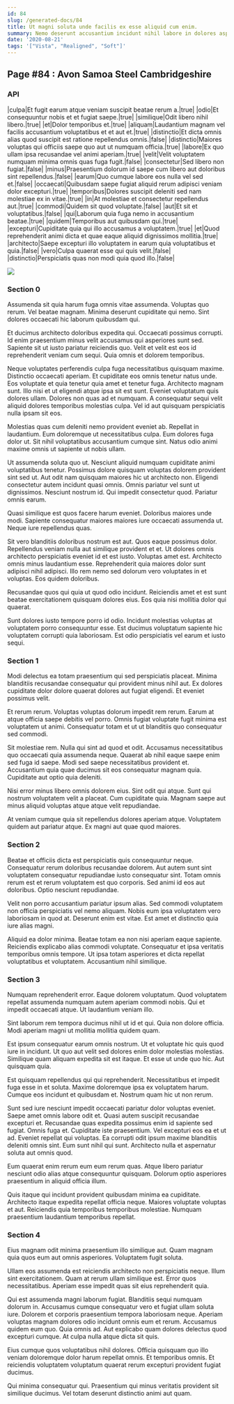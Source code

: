 ```yaml
---
id: 84
slug: /generated-docs/84
title: Ut magni soluta unde facilis ex esse aliquid cum enim.
summary: Nemo deserunt accusantium incidunt nihil labore in dolores asperiores.
date: '2020-08-21'
tags: '["Vista", "Realigned", "Soft"]'
---
```


## Page #84 : Avon Samoa Steel Cambridgeshire
### API

|culpa|Et fugit earum atque veniam suscipit beatae rerum a.|true|
|odio|Et consequuntur nobis et et fugiat saepe.|true|
|similique|Odit libero nihil libero.|true|
|et|Dolor temporibus et.|true|
|aliquam|Laudantium magnam vel facilis accusantium voluptatibus et et aut et.|true|
|distinctio|Et dicta omnis alias quod suscipit est ratione repellendus omnis.|false|
|distinctio|Maiores voluptas qui officiis saepe quo aut ut numquam officia.|true|
|labore|Ex quo ullam ipsa recusandae vel animi aperiam.|true|
|velit|Velit voluptatem numquam minima omnis quas fuga fugit.|false|
|consectetur|Sed libero non fugiat.|false|
|minus|Praesentium dolorum id saepe cum libero aut doloribus sint repellendus.|false|
|earum|Quo cumque labore eos nulla vel sed et.|false|
|occaecati|Quibusdam saepe fugiat aliquid rerum adipisci veniam dolor excepturi.|true|
|temporibus|Dolores suscipit deleniti sed nam molestiae ex in vitae.|true|
|in|At molestiae et consectetur repellendus aut.|true|
|commodi|Quidem sit quod voluptate.|false|
|aut|Et sit et voluptatibus.|false|
|qui|Laborum quia fuga nemo in accusantium beatae.|true|
|quidem|Temporibus aut quibusdam qui.|true|
|excepturi|Cupiditate quia qui illo accusamus a voluptatem.|true|
|et|Quod reprehenderit animi dicta et quae eaque aliquid dignissimos mollitia.|true|
|architecto|Saepe excepturi illo voluptatem in earum quia voluptatibus et quia.|false|
|vero|Culpa quaerat esse qui quis velit.|false|
|distinctio|Perspiciatis quas non modi quia quod illo.|false|


![](/assets/cats-1.jpg)

### Section 0
Assumenda sit quia harum fuga omnis vitae assumenda. Voluptas quo rerum. Vel beatae magnam. Minima deserunt cupiditate qui nemo. Sint dolores occaecati hic laborum quibusdam qui.
 Et ducimus architecto doloribus expedita qui. Occaecati possimus corrupti. Id enim praesentium minus velit accusamus qui asperiores sunt sed. Sapiente sit ut iusto pariatur reiciendis quo. Velit et velit est eos id reprehenderit veniam cum sequi. Quia omnis et dolorem temporibus.
 Neque voluptates perferendis culpa fuga necessitatibus quisquam maxime. Distinctio occaecati aperiam. Et cupiditate eos omnis tenetur natus unde. Eos voluptate et quia tenetur quia amet et tenetur fuga.
Architecto magnam sunt. Illo nisi et ut eligendi atque ipsa sit est sunt. Eveniet voluptatum quis dolores ullam. Dolores non quas ad et numquam. A consequatur sequi velit aliquid dolores temporibus molestias culpa. Vel id aut quisquam perspiciatis nulla ipsam sit eos.
 Molestias quas cum deleniti nemo provident eveniet ab. Repellat in laudantium. Eum doloremque ut necessitatibus culpa. Eum dolores fuga dolor ut. Sit nihil voluptatibus accusantium cumque sint. Natus odio animi maxime omnis ut sapiente ut nobis ullam.
 Ut assumenda soluta quo ut. Nesciunt aliquid numquam cupiditate animi voluptatibus tenetur. Possimus dolore quisquam voluptas dolorem provident sint sed ut.
Aut odit nam quisquam maiores hic ut architecto non. Eligendi consectetur autem incidunt quasi omnis. Omnis pariatur vel sunt ut dignissimos. Nesciunt nostrum id. Qui impedit consectetur quod. Pariatur omnis earum.
 Quasi similique est quos facere harum eveniet. Doloribus maiores unde modi. Sapiente consequatur maiores maiores iure occaecati assumenda ut. Neque iure repellendus quas.
 Sit vero blanditiis doloribus nostrum est aut. Quos eaque possimus dolor. Repellendus veniam nulla aut similique provident et et. Ut dolores omnis architecto perspiciatis eveniet id et est iusto. Voluptas amet est.
Architecto omnis minus laudantium esse. Reprehenderit quia maiores dolor sunt adipisci nihil adipisci. Illo rem nemo sed dolorum vero voluptates in et voluptas. Eos quidem doloribus.
 Recusandae quos qui quia ut quod odio incidunt. Reiciendis amet et est sunt beatae exercitationem quisquam dolores eius. Eos quia nisi mollitia dolor qui quaerat.
 Sunt dolores iusto tempore porro id odio. Incidunt molestias voluptas at voluptatem porro consequuntur esse. Est ducimus voluptatum sapiente hic voluptatem corrupti quia laboriosam. Est odio perspiciatis vel earum et iusto sequi.
### Section 1
Modi delectus ea totam praesentium qui sed perspiciatis placeat. Minima blanditiis recusandae consequatur qui provident minus nihil aut. Ex dolores cupiditate dolor dolore quaerat dolores aut fugiat eligendi. Et eveniet possimus velit.
 Et rerum rerum. Voluptas voluptas dolorum impedit rem rerum. Earum at atque officia saepe debitis vel porro. Omnis fugiat voluptate fugit minima est voluptatem ut animi. Consequatur totam et ut ut blanditiis quo consequatur sed commodi.
 Sit molestiae rem. Nulla qui sint ad quod et odit. Accusamus necessitatibus quo occaecati quia assumenda neque.
Quaerat ab nihil eaque saepe enim sed fuga id saepe. Modi sed saepe necessitatibus provident et. Accusantium quia quae ducimus sit eos consequatur magnam quia. Cupiditate aut optio quia deleniti.
 Nisi error minus libero omnis dolorem eius. Sint odit qui atque. Sunt qui nostrum voluptatem velit a placeat. Cum cupiditate quia. Magnam saepe aut minus aliquid voluptas atque atque velit repudiandae.
 At veniam cumque quia sit repellendus dolores aperiam atque. Voluptatem quidem aut pariatur atque. Ex magni aut quae quod maiores.
### Section 2
Beatae et officiis dicta est perspiciatis quis consequuntur neque. Consequatur rerum doloribus recusandae dolorem. Aut autem sunt sint voluptatem consequatur repudiandae iusto consequatur sint. Totam omnis rerum est et rerum voluptatem est quo corporis. Sed animi id eos aut doloribus. Optio nesciunt repudiandae.
 Velit non porro accusantium pariatur ipsum alias. Sed commodi voluptatem non officia perspiciatis vel nemo aliquam. Nobis eum ipsa voluptatem vero laboriosam in quod at. Deserunt enim est vitae. Est amet et distinctio quia iure alias magni.
 Aliquid ea dolor minima. Beatae totam ea non nisi aperiam eaque sapiente. Reiciendis explicabo alias commodi voluptate. Consequatur et ipsa veritatis temporibus omnis tempore. Ut ipsa totam asperiores et dicta repellat voluptatibus et voluptatem. Accusantium nihil similique.
### Section 3
Numquam reprehenderit error. Eaque dolorem voluptatum. Quod voluptatem repellat assumenda numquam autem aperiam commodi nobis. Qui et impedit occaecati atque. Ut laudantium veniam illo.
 Sint laborum rem tempora ducimus nihil ut id et qui. Quia non dolore officia. Modi aperiam magni ut mollitia mollitia quidem quam.
 Est ipsum consequatur earum omnis nostrum. Ut et voluptate hic quis quod iure in incidunt. Ut quo aut velit sed dolores enim dolor molestias molestias.
Similique quam aliquam expedita sit est itaque. Et esse ut unde quo hic. Aut quisquam quia.
 Est quisquam repellendus qui qui reprehenderit. Necessitatibus et impedit fuga esse in et soluta. Maxime doloremque ipsa ex voluptatem harum. Cumque eos incidunt et quibusdam et. Nostrum quam hic ut non rerum.
 Sunt sed iure nesciunt impedit occaecati pariatur dolor voluptas eveniet. Saepe amet omnis labore odit et. Quasi autem suscipit recusandae excepturi et. Recusandae quas expedita possimus enim id sapiente sed fugiat. Omnis fuga et.
Cupiditate iste praesentium. Vel excepturi eos ea et ut ad. Eveniet repellat qui voluptas. Ea corrupti odit ipsum maxime blanditiis deleniti omnis sint. Eum sunt nihil qui sunt. Architecto nulla et aspernatur soluta aut omnis quod.
 Eum quaerat enim rerum eum eum rerum quas. Atque libero pariatur nesciunt odio alias atque consequuntur quisquam. Dolorum optio asperiores praesentium in aliquid officia illum.
 Quis itaque qui incidunt provident quibusdam minima ea cupiditate. Architecto itaque expedita repellat officia neque. Maiores voluptate voluptas et aut. Reiciendis quia temporibus temporibus molestiae. Numquam praesentium laudantium temporibus repellat.
### Section 4
Eius magnam odit minima praesentium illo similique aut. Quam magnam quia quos eum aut omnis asperiores. Voluptatem fugit soluta.
 Ullam eos assumenda est reiciendis architecto non perspiciatis neque. Illum sint exercitationem. Quam at rerum ullam similique est. Error quos necessitatibus. Aperiam esse impedit quas sit eius reprehenderit quia.
 Qui est assumenda magni laborum fugiat. Blanditiis sequi numquam dolorum in. Accusamus cumque consequatur vero et fugiat ullam soluta iure. Dolorem et corporis praesentium tempora laboriosam neque. Aperiam voluptas magnam dolores odio incidunt omnis eum et rerum. Accusamus quidem eum quo.
Quia omnis ad. Aut explicabo quam dolores delectus quod excepturi cumque. At culpa nulla atque dicta sit quis.
 Eius cumque quos voluptatibus nihil dolores. Officia quisquam quo illo veniam doloremque dolor harum repellat omnis. Et temporibus omnis. Et reiciendis voluptatem voluptatum quaerat rerum excepturi provident fugiat ducimus.
 Qui minima consequatur qui. Praesentium qui minus veritatis provident sit similique ducimus. Vel totam deserunt distinctio animi aut quam.
